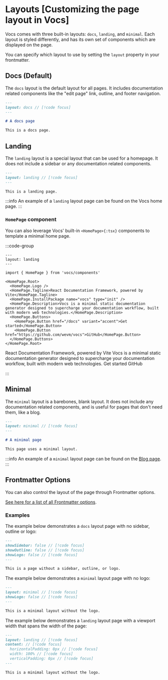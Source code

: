 
# Layouts [Customizing the page layout in Vocs]

Vocs comes with three built-in layouts: `docs`, `landing`, and `minimal`. Each layout is styled differently, and has its own set of components which are displayed on the page.

You can specify which layout to use by setting the `layout` property in your frontmatter.

## Docs (Default)

The `docs` layout is the default layout for all pages. It includes documentation related components like the "edit page" link, outline, and footer navigation.

```md
---
layout: docs // [!code focus]
---

# A docs page

This is a docs page.
```

## Landing

The `landing` layout is a special layout that can be used for a homepage. It does not include a sidebar or any documentation related components.

```md
---
layout: landing // [!code focus]
---

This is a landing page.
```

:::info
An example of a `landing` layout page can be found on the Vocs home page.
:::

### `HomePage` component

You can also leverage Vocs' built-in `<HomePage>{:tsx}` components to template a minimal home page.

:::code-group

```mdx [index.mdx]
---
layout: landing
---

import { HomePage } from 'vocs/components'

<HomePage.Root>
  <HomePage.Logo />
  <HomePage.Tagline>React Documentation Framework, powered by Vite</HomePage.Tagline>
  <HomePage.InstallPackage name="vocs" type="init" />
  <HomePage.Description>Vocs is a minimal static documentation generator designed to supercharge your documentation workflow, built with modern web technologies.</HomePage.Description>
  <HomePage.Buttons>
    <HomePage.Button href="/docs" variant="accent">Get started</HomePage.Button>
    <HomePage.Button href="https://github.com/wevm/vocs">GitHub</HomePage.Button>
  </HomePage.Buttons>
</HomePage.Root>
```

<div data-title="Preview">
  <HomePage.Root>
    <HomePage.Logo />
    <HomePage.Tagline>React Documentation Framework, powered by Vite</HomePage.Tagline>
    <HomePage.InstallPackage name="vocs" type="init" />
    <HomePage.Description>Vocs is a minimal static documentation generator designed to supercharge your documentation workflow, built with modern web technologies.</HomePage.Description>
    <HomePage.Buttons>
      <HomePage.Button href="/docs" variant="accent">Get started</HomePage.Button>
      <HomePage.Button href="https://github.com/wevm/vocs">GitHub</HomePage.Button>
    </HomePage.Buttons>
  </HomePage.Root>
</div>

:::

## Minimal

The `minimal` layout is a barebones, blank layout. It does not include any documentation related components, and is useful for pages that don't need them, like a blog.

```md
---
layout: minimal // [!code focus]
---

# A minimal page

This page uses a minimal layout.
```

:::info
An example of a `minimal` layout page can be found on the [Blog page](/blog).
:::

## Frontmatter Options

You can also control the layout of the page through Frontmatter options.

[See here for a list of all Frontmatter options](/docs/api/frontmatter).

### Examples

The example below demonstrates a `docs` layout page with no sidebar, outline or logo:

```md
---
showSidebar: false // [!code focus]
showOutline: false // [!code focus]
showLogo: false // [!code focus]
---

This is a page without a sidebar, outline, or logo.
```

The example below demonstrates a `minimal` layout page with no logo:

```md
---
layout: minimal // [!code focus]
showLogo: false // [!code focus]
---

This is a minimal layout without the logo.
```

The example below demonstrates a `landing` layout page with a viewport width that spans the width of the page:

```md
---
layout: landing // [!code focus]
content: // [!code focus]
  horizontalPadding: 0px // [!code focus]
  width: 100% // [!code focus]
  verticalPadding: 0px // [!code focus]
---

This is a minimal layout without the logo.
```
